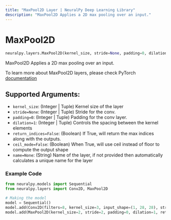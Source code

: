 ```yaml
---
title: "MaxPool2D Layer | NeuralPy Deep Learning Library"
description: "MaxPool2D Applies a 2D max pooling over an input."
---
```

# MaxPool2D

```python
neuralpy.layers.MaxPool2D(kernel_size, stride=None, padding=0, dilation=1, return_indices=False, ceil_mode=False, name=None)
```

MaxPool2D Applies a 2D max pooling over an input.

To learn more about MaxPool2D layers, please check PyTorch [documentation](https://pytorch.org/docs/stable/nn.html#maxpool2d)

## Supported Arguments:

  - `kernel_size`: (Integer | Tuple) Kernel size of the layer
  - `stride=None`: (Integer | Tuple) Stride for the conv.
  - `padding=0`: (Integer | Tuple) Padding for the conv layer.
  - `dilation=1`: (Integer | Tuple) Controls the spacing between the kernel elements
  - `return_indices=False`: (Boolean) If True, will return the max indices along with the outputs.
  - `ceil_mode=False`: (Boolean) When True, will use ceil instead of floor to compute the output shape
  - `name=None`: (String) Name of the layer, if not provided then automatically calculates a unique name for the layer

### Example Code

```python
from neuralpy.models import Sequential
from neuralpy.layers import Conv2D, MaxPool2D

# Making the model
model = Sequential()
model.add(Conv2D(filters=8, kernel_size=3, input_shape=(1, 28, 28), stride=1, name="first cnn"))
model.add(MaxPool2D(kernel_size=2, stride=2, padding=0, dilation=1, return_indices=False, ceil_mode=False, name="Pool Layer"))
```